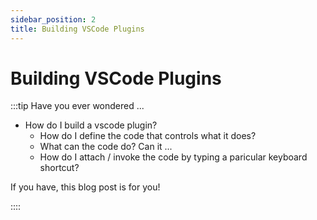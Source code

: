 ```yaml
---
sidebar_position: 2
title: Building VSCode Plugins
---
```



# Building VSCode Plugins

:::tip Have you ever wondered ...

- How do I build a vscode plugin?
    - How do I define the code that controls what it does?
    - What can the code do? Can it ...
    - How do I attach / invoke the code by typing a paricular keyboard shortcut?

If you have, this blog post is for you!

:::: 

<Footer/>